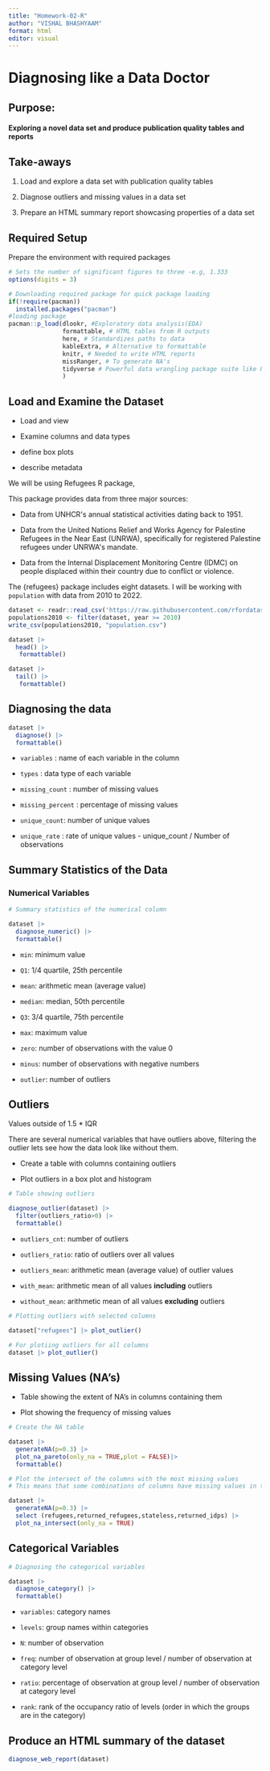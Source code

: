 ```yaml
---
title: "Homework-02-R"
author: "VISHAL BHASHYAAM"
format: html
editor: visual
---
```


# Diagnosing like a Data Doctor

## Purpose:

#### Exploring a novel data set and produce publication quality tables and reports 

## Take-aways

1.  Load and explore a data set with publication quality tables

2.  Diagnose outliers and missing values in a data set

3.  Prepare an HTML summary report showcasing properties of a data set

## Required Setup

Prepare the environment with required packages

```r
# Sets the number of significant figures to three -e.g, 1.333
options(digits = 3)

# Downloading required package for quick package loading
if(!require(pacman))
  installed.packages("pacman")
#loading package
pacman::p_load(dlookr, #Exploratory data analysis(EDA)
               formattable, # HTML tables from R outputs
               here, # Standardizes paths to data 
               kableExtra, # Alternative to formattable 
               knitr, # Needed to write HTML reports
               missRanger, # To generate NA's 
               tidyverse # Powerful data wrangling package suite like Pandas for python
               )
```

## Load and Examine the Dataset 

-   Load and view

-   Examine columns and data types

-   define box plots

-   describe metadata

We will be using Refugees R package,

This package provides data from three major sources:

-   Data from UNHCR\'s annual statistical activities dating back to 1951.

-   Data from the United Nations Relief and Works Agency for Palestine Refugees in the Near East (UNRWA), specifically for registered Palestine refugees under UNRWA\'s mandate.

-   Data from the Internal Displacement Monitoring Centre (IDMC) on people displaced within their country due to conflict or violence.

The {refugees} package includes eight datasets. I will be working with `population` with data from 2010 to 2022.

```r
dataset <- readr::read_csv('https://raw.githubusercontent.com/rfordatascience/tidytuesday/master/data/2023/2023-08-22/population.csv')
populations2010 <- filter(dataset, year >= 2010)
write_csv(populations2010, "population.csv")


```

```r
dataset |> 
  head() |> 
   formattable()

dataset |> 
  tail() |> 
   formattable()
```

## Diagnosing the data

```r
dataset |> 
  diagnose() |>
  formattable()
```

-   `variables` : name of each variable in the column

-   `types` : data type of each variable

-   `missing_count` : number of missing values

-   `missing_percent` : percentage of missing values

-   `unique_count`: number of unique values

-   `unique_rate` : rate of unique values - unique_count / Number of observations

## Summary Statistics of the Data

### Numerical Variables

```r
# Summary statistics of the numerical column

dataset |>
  diagnose_numeric() |>
  formattable()
```

-   `min`: minimum value

-   `Q1`: 1/4 quartile, 25th percentile

-   `mean`: arithmetic mean (average value)

-   `median`: median, 50th percentile

-   `Q3`: 3/4 quartile, 75th percentile

-   `max`: maximum value

-   `zero`: number of observations with the value 0

-   `minus`: number of observations with negative numbers

-   `outlier`: number of outliers

## Outliers

Values outside of 1.5 \* IQR

There are several numerical variables that have outliers above, filtering the outlier lets see how the data look like without them.

-   Create a table with columns containing outliers

-   Plot outliers in a box plot and histogram

```r
# Table showing outliers

diagnose_outlier(dataset) |> 
  filter(outliers_ratio>0) |>
  formattable()
```

-   `outliers_cnt`: number of outliers

-   `outliers_ratio`: ratio of outliers over all values

-   `outliers_mean`: arithmetic mean (average value) of outlier values

-   `with_mean`: arithmetic mean of all values **including** outliers

-   `without_mean`: arithmetic mean of all values **excluding** outliers

```r
# Plotting outliers with selected columns

dataset["refugees"] |> plot_outlier()
```

```r
# For plotiing outliers for all columns 
dataset |> plot_outlier()
```

## Missing Values (NA's)

-   Table showing the extent of NA's in columns containing them

-   Plot showing the frequency of missing values

```r
# Create the NA table 

dataset |> 
  generateNA(p=0.3) |>
  plot_na_pareto(only_na = TRUE,plot = FALSE)|>
  formattable()
```

```r
# Plot the intersect of the columns with the most missing values
# This means that some combinations of columns have missing values in the same row

dataset |> 
  generateNA(p=0.3) |>
  select (refugees,returned_refugees,stateless,returned_idps) |>
  plot_na_intersect(only_na = TRUE)
```

## Categorical Variables

```r
# Diagnosing the categorical variables

dataset |>
  diagnose_category() |>
  formattable()
```

-   `variables`: category names

-   `levels`: group names within categories

-   `N`: number of observation

-   `freq`: number of observation at group level / number of observation at category level

-   `ratio`: percentage of observation at group level / number of observation at category level

-   `rank`: rank of the occupancy ratio of levels (order in which the groups are in the category)

## Produce an HTML summary of the dataset

```r
diagnose_web_report(dataset)
```
